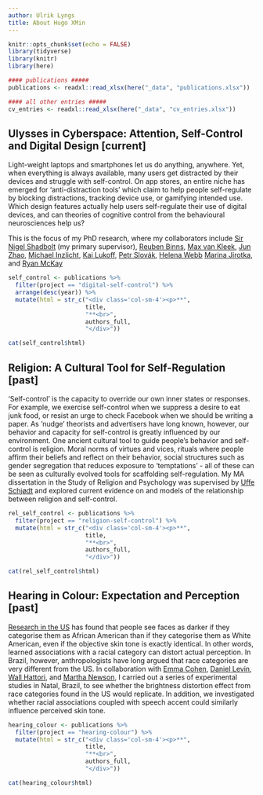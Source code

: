 ```yaml
---
author: Ulrik Lyngs
title: About Hugo XMin
---
```


```r
knitr::opts_chunk$set(echo = FALSE)
library(tidyverse)
library(knitr)
library(here)

#### publications #####
publications <- readxl::read_xlsx(here("_data", "publications.xlsx"))

#### all other entries #####
cv_entries <- readxl::read_xlsx(here("_data", "cv_entries.xlsx"))

```

## Ulysses in Cyberspace: Attention, Self-Control and Digital Design <span class="status">[current]</span>
Light-weight laptops and smartphones let us do anything, anywhere. Yet, when everything is always available, many users get distracted by their devices and struggle with self-control. On app stores, an entire niche has emerged for 'anti-distraction tools' which claim to help people self-regulate by blocking distractions, tracking device use, or gamifying intended use. Which design features actually help users self-regulate their use of digital devices, and can theories of cognitive control from the behavioural neurosciences help us?

This is the focus of my PhD research, where my collaborators include [Sir Nigel Shadbolt](https://www.jesus.ox.ac.uk/people/professor-sir-nigel-shadbolt-freng-frs) (my primary supervisor), [Reuben Binns](https://www.reubenbinns.com), [Max van Kleek](https://hip.cat/emax/), [Jun Zhao](https://www.cs.ox.ac.uk/people/jun.zhao/), [Michael Inzlicht](http://michaelinzlicht.com), [Kai Lukoff](http://www.kailukoff.com), [Petr Slovák](https://uclic.ucl.ac.uk/people/petr-slovak), [Helena Webb](https://www.cs.ox.ac.uk/people/helena.webb/) [Marina Jirotka](https://www.cs.ox.ac.uk/people/marina.jirotka/), and [Ryan McKay](https://pure.royalholloway.ac.uk/portal/en/persons/ryan-mckay_cda72457-6d2a-4ed6-91d7-cfd5904b91e4.html)


<div class="row">
```r
self_control <- publications %>% 
  filter(project == "digital-self-control") %>% 
  arrange(desc(year)) %>% 
  mutate(html = str_c("<div class='col-sm-4'><p>**", 
                      title, 
                      "**<br>",
                      authors_full,
                      "</div>"))

cat(self_control$html)
```
</div>


## Religion: A Cultural Tool for Self-Regulation <span class="status">[past]</span>
‘Self-control’ is the capacity to override our own inner states or responses. For example, we exercise self-control when we suppress a desire to eat junk food, or resist an urge to check Facebook when we should be writing a paper. As ’nudge’ theorists and advertisers have long known, however, our behavior and capacity for self-control is greatly influenced by our environment. One ancient cultural tool to guide people’s behavior and self-control is religion. Moral norms of virtues and vices, rituals where people affirm their beliefs and reflect on their behavior, social structures such as gender segregation that reduces exposure to 'temptations' - all of these can be seen as culturally evolved tools for scaffolding self-regulation. My MA dissertation in the Study of Religion and Psychology was supervised by [Uffe Schjødt](http://pure.au.dk/portal/en/us@teo.au.dk) and explored current evidence on and models of the relationship between religion and self-control.

<div class="row">
```r
rel_self_control <- publications %>% 
  filter(project == "religion-self-control") %>% 
  mutate(html = str_c("<div class='col-sm-4'><p>**", 
                      title, 
                      "**<br>",
                      authors_full,
                      "</div>"))

cat(rel_self_control$html)
```
</div>

## Hearing in Colour: Expectation and Perception <span class="status">[past]</span>
[Research in the US](https://www.ncbi.nlm.nih.gov/pubmed/17087569) has found that people see faces as darker if they categorise them as African American than if they categorise them as White American, even if the objective skin tone is exactly identical. 
In other words, learned associations with a racial category can distort actual perception. 
In Brazil, however, anthropologists have long argued that race categories are very different from the US. 
In collaboration with [Emma Cohen](https://www.anthro.ox.ac.uk/people/dr-emma-cohen), [Daniel Levin](https://www.vanderbilt.edu/psychological_sciences/bio/daniel-levin), [Wall Hattori](http://orcid.org/0000-0002-6904-0292), and [Martha Newson](https://www.anthro.ox.ac.uk/people/martha-newson), I carried out a series of experimental studies in Natal, Brazil, to see whether the brightness distortion effect from race categories found in the US would replicate. 
In addition, we investigated whether racial associations coupled with speech accent could similarly influence perceived skin tone.

<div class="row">
```r
hearing_colour <- publications %>% 
  filter(project == "hearing-colour") %>% 
  mutate(html = str_c("<div class='col-sm-4'><p>**", 
                      title, 
                      "**<br>",
                      authors_full,
                      "</div>"))

cat(hearing_colour$html)
```
</div>